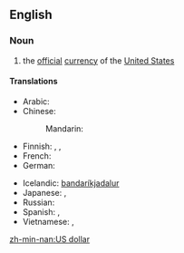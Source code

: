 ==English==

===Noun===
{{en-noun|sg=[[US]] [[dollar]]}}
{{wikipedia|United States dollar}}

# the [[official]] [[currency]] of the [[United States]]

====Translations====
{{trans-top|official currency of the United States}}
* Arabic: {{t|ar|دولار أمريكي|m|tr=dulaar 'amriikiy|sc=Arab}}
* Chinese:
*: Mandarin: {{t|zh|美元|tr=Měiyuán|sc=Hani}}
* Finnish: {{t|fi|Yhdysvaltain dollari}},  {{t|fi|dollari}},  {{t|fi|US-dollari}}
* French: {{t|fr|dollar américain|m}}
* German: {{t|de|US-Dollar|m}}
{{trans-mid}}
* Icelandic: [[bandaríkjadalur]]
* Japanese: {{t|ja|アメリカ・ドル|tr=Amerika-doru|sc=Jpan}},  {{t|ja|米ドル|tr=Bei-doru|sc=Jpan}}
* Russian: {{t|ru|американский доллар|m|tr=amerikánskij dóllar|sc=Cyrl}}
* Spanish: {{t|es|dólar de EE.UU.|m}},  {{t|es|dólar americano|m}}
* Vietnamese: {{t|vi|đô-la Mỹ}},  {{t|vi|đồng Mỹ}}
{{trans-bottom}}

[[zh-min-nan:US dollar]]